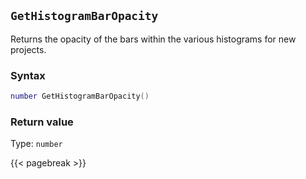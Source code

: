 ## `GetHistogramBarOpacity`

Returns the opacity of the bars within the various histograms for new projects.

### Syntax {-}

``` .lua
number GetHistogramBarOpacity()
```


### Return value {-}

Type: `number`


{{< pagebreak >}}
